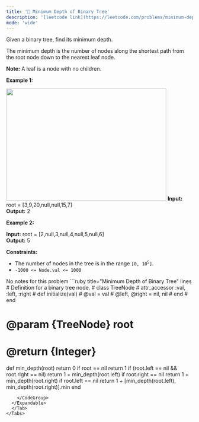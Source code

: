 ```yaml
---
title: '🧩 Minimum Depth of Binary Tree'
description: '[leetcode link](https://leetcode.com/problems/minimum-depth-of-binary-tree/description/)'
mode: 'wide'
---
```

<Tabs>
  <Tab title="Question" icon="circle-question" iconType="regular">
    <Card>
      <p>Given a binary tree, find its minimum depth.</p>  <p>The minimum depth is the number of nodes along the shortest path from the root node down to the nearest leaf node.</p>  <p><strong>Note:</strong>&nbsp;A leaf is a node with no children.</p>   <p><strong class="example">Example 1:</strong></p> <img alt="" src="https://assets.leetcode.com/uploads/2020/10/12/ex_depth.jpg" style="width: 432px; height: 302px;" />  <strong>Input:</strong> root = [3,9,20,null,null,15,7] <br/> <strong>Output:</strong> 2   <p><strong class="example">Example 2:</strong></p>   <strong>Input:</strong> root = [2,null,3,null,4,null,5,null,6] <br/> <strong>Output:</strong> 5    <p><strong>Constraints:</strong></p>  <ul>  <li>The number of nodes in the tree is in the range <code>[0, 10<sup>5</sup>]</code>.</li>  <li><code>-1000 &lt;= Node.val &lt;= 1000</code></li> </ul> 
    </Card>
  </Tab>
  <Tab title="Solution" icon="lightbulb" iconType="regular" >
    <Card>
      No notes for this problem
    </Card>
  <Expandable title="code">
    <CodeGroup dropdown>
```ruby title="Minimum Depth of Binary Tree" lines
# Definition for a binary tree node.
# class TreeNode
#     attr_accessor :val, :left, :right
#     def initialize(val)
#         @val = val
#         @left, @right = nil, nil
#     end
# end

# @param {TreeNode} root
# @return {Integer}
def min_depth(root)
  return 0 if root == nil
  return 1 if (root.left == nil && root.right == nil)
  return 1 + min_depth(root.left) if root.right == nil
  return 1 + min_depth(root.right) if root.left == nil
  return 1 + [min_depth(root.left), min_depth(root.right)].min
end

```
    </CodeGroup>
  </Expandable>
  </Tab>
</Tabs>